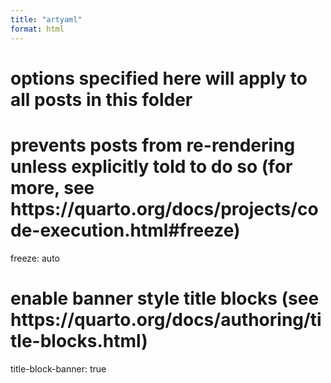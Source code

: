 ```yaml
---
title: "artyaml"
format: html
---
```

# options specified here will apply to all posts in this folder

# prevents posts from re-rendering unless explicitly told to do so (for more, see https://quarto.org/docs/projects/code-execution.html#freeze)
freeze: auto

# enable banner style title blocks (see https://quarto.org/docs/authoring/title-blocks.html)
title-block-banner: true